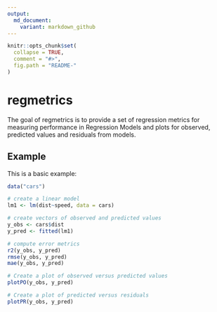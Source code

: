 ```yaml
---
output:
  md_document:
    variant: markdown_github
---
```


<!-- README.md is generated from README.Rmd. Please edit that file -->

```r
knitr::opts_chunk$set(
  collapse = TRUE,
  comment = "#>",
  fig.path = "README-"
)
```

# regmetrics

The goal of regmetrics is to provide a set of regression metrics for measuring 
performance in Regression Models and plots for observed, predicted values and 
residuals from models.


## Example

This is a basic example:

```r
data("cars")

# create a linear model
lm1 <- lm(dist~speed, data = cars)

# create vectors of observed and predicted values
y_obs <- cars$dist
y_pred <- fitted(lm1)

# compute error metrics
r2(y_obs, y_pred)
rmse(y_obs, y_pred)
mae(y_obs, y_pred)

# Create a plot of observed versus predicted values
plotPO(y_obs, y_pred)

# Create a plot of predicted versus residuals
plotPR(y_obs, y_pred)
```
